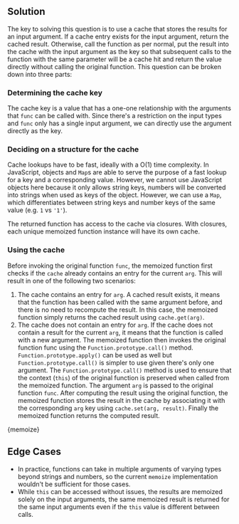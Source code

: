 

## Solution

The key to solving this question is to use a cache that stores the results for an input argument. If a cache entry exists for the input argument, return the cached result. Otherwise, call the function as per normal, put the result into the cache with the input argument as the key so that subsequent calls to the function with the same parameter will be a cache hit and return the value directly without calling the original function. This question can be broken down into three parts:

### Determining the cache key

The cache key is a value that has a one-one relationship with the arguments that `func` can be called with. Since there's a restriction on the input types and `func` only has a single input argument, we can directly use the argument directly as the key.

### Deciding on a structure for the cache

Cache lookups have to be fast, ideally with a O(1) time complexity. In JavaScript, objects and `Map`s are able to serve the purpose of a fast lookup for a key and a corresponding value. However, we cannot use JavaScript objects here because it only allows string keys, numbers will be converted into strings when used as keys of the object. However, we can use a `Map`, which differentiates between string keys and number keys of the same value (e.g. `1` vs `'1'`).

The returned function has access to the cache via closures. With closures, each unique memoized function instance will have its own cache.

### Using the cache

Before invoking the original function `func`, the memoized function first checks if the `cache` already contains an entry for the current `arg`. This will result in one of the following two scenarios:

1. The cache contains an entry for `arg`. A cached result exists, it means that the function has been called with the same argument before, and there is no need to recompute the result. In this case, the memoized function simply returns the cached result using `cache.get(arg)`.
1. The cache does not contain an entry for `arg`. If the cache does not contain a result for the current `arg`, it means that the function is called with a new argument. The memoized function then invokes the original function func using the `Function.prototype.call()` method. `Function.prototype.apply()` can be used as well but `Function.prototype.call()` is simpler to use given there's only one argument. The `Function.prototype.call()` method is used to ensure that the context (`this`) of the original function is preserved when called from the memoized function. The argument `arg` is passed to the original function `func`. After computing the result using the original function, the memoized function stores the result in the cache by associating it with the corresponding `arg` key using `cache.set(arg, result)`. Finally the memoized function returns the computed result.

<MDXCodeBlock>{memoize}</MDXCodeBlock>

## Edge Cases

- In practice, functions can take in multiple arguments of varying types beyond strings and numbers, so the current `memoize` implementation wouldn't be sufficient for those cases.
- While `this` can be accessed without issues, the results are memoized solely on the input arguments, the same memoized result is returned for the same input arguments even if the `this` value is different between calls.

